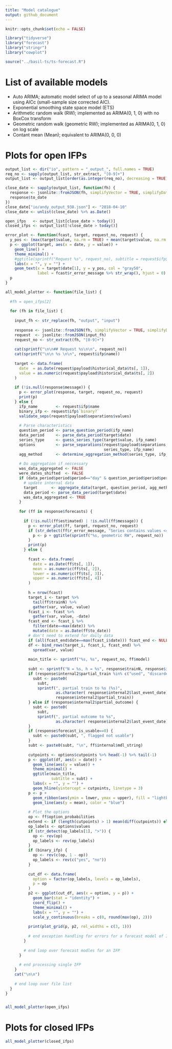 ```yaml
---
title: "Model catalogue"
output: github_document
---
```



```r
knitr::opts_chunk$set(echo = FALSE)

library("tidyverse")
library("forecast")
library("stringr")
library("cowplot")

source("../basil-ts/ts-forecast.R")
```


# List of available models

- Auto ARIMA; automatic model select of up to a seasonal ARIMA model using AICc (small-sample size corrected AIC). 
- Exponential smoothing state space model (ETS)
- Arithmetic random walk (RW); implemented as ARIMA(0, 1, 0) with no BoxCox transform
- Geometric random walk (geometric RW); implemented as ARIMA(0, 1, 0) on log scale
- Contant mean (Mean); equivalent to ARIMA(0, 0, 0)

# Plots for open IFPs

```r
output_list <- dir("io", pattern = "_output_", full.names = TRUE)
req_no <- sapply(output_list, str_extract, "[0-9]+")
output_list <- output_list[order(as.integer(req_no), decreasing = TRUE)]

close_date <- sapply(output_list, function(fh) {
  response <- jsonlite::fromJSON(fh, simplifyVector = TRUE, simplifyDataFrame = FALSE)
  response$to_date
})
close_date["io/andy_output_938.json"] <- "2018-04-10"
close_date <- unlist(close_date) %>% as.Date()

open_ifps   <- output_list[close_date > today()]
closed_ifps <- output_list[!close_date > today()]
```

```r
error_plot <- function(fcast, target, request_no, request) {
  y_pos <- (max(target$value, na.rm = TRUE) + mean(target$value, na.rm = TRUE)) / 2
  p <- ggplot(target, aes(x = date, y = value)) +
    geom_line() +
    theme_minimal() +
    #ggtitle(sprintf("Request %s", request_no), subtitle = request$ifp$name) +
    labs(x = "", y = "") +
    geom_text(x = target$date[1], y = y_pos, col = "gray50",
              label = fcast$r_error_message %>% str_wrap(), hjust = 0)
  p
}

all_model_plotter <- function(file_list) {
  
  #fh = open_ifps[2]
  
  for (fh in file_list) {
    
    input_fh <- str_replace(fh, "output", "input")
    
    response <- jsonlite::fromJSON(fh, simplifyVector = TRUE, simplifyDataFrame = FALSE)
    request  <- jsonlite::fromJSON(input_fh)
    request_no <- str_extract(fh, "[0-9]+")
    
    cat(sprintf("\n\n## Request %s\n\n", request_no))
    cat(sprintf("\n\n %s \n\n", request$ifp$name))
    
    target <- data.frame(
      date  = as.Date(request$payload$historical_data$ts[, 1]),
      value = as.numeric(request$payload$historical_data$ts[, 2])
    )
    
    if (!is.null(response$message)) {
      p <- error_plot(response, target, request_no, request)
      print(p)
    } else {
      ifp_name        <- request$ifp$name
      binary_ifp <- request$ifp$`binary?`
      validate_seps(request$payload$separations$values)
      
      # Parse characteristics
      question_period <- parse_question_period(ifp_name)
      data_period     <- parse_data_period(target$date)
      series_type     <- guess_series_type(target$value, ifp_name)
      options         <- parse_separations(request$payload$separations, 
                                           series_type, ifp_name)
      agg_method      <- determine_aggregation_method(series_type, ifp_name)
      
      # Do aggregation if neccessary
      was_data_aggregated <- FALSE
      were_dates_shifted  <- FALSE
      if (data_period$period$period=="day" & question_period$period$period=="fixed") {
        # update internal data
        target      <- aggregate_data(target, question_period, agg_method)
        data_period <- parse_data_period(target$date)
        was_data_aggregated <- TRUE
      }
      
      for (ff in response$forecasts) {
        
        if (!is.null(ff$estimated) | !is.null(ff$message)) {
          p <- error_plot(ff, target, request_no, request)
          if (str_detect(ff$r_error_message, "Series contains values <=")) {
            p <- p + ggtitle(sprintf("%s, geometric RW", request_no))
          }
          print(p)
        } else {
          
          fcast <- data.frame(
            date = as.Date(ff$ts[, 1]),
            mean = as.numeric(ff$ts[, 2]),
            lower = as.numeric(ff$ts[, 3]),
            upper = as.numeric(ff$ts[, 4])
          )
          
          h = nrow(fcast)
          target_i <- target %>% 
            tail(ff$trainN) %>%
            gather(var, value, value)
          fcast_i <- fcast %>%
            gather(var, value, -date)
          fcast_end <- fcast_i %>%
            filter(date==max(date)) %>%
            mutate(date = as.Date(ff$to_date))
          # don't need to extend for daily data
          if (all(fcast_end$date==max(fcast_i$date))) fcast_end <- NULL
          df <- bind_rows(target_i, fcast_i, fcast_end) %>%
            spread(var, value)
          
          main_title <- sprintf("%s, %s", request_no, ff$model)
          
          subt <- sprintf("N = %s, h = %s", response$trainN, response$internal2$h)
          if (response$internal2$partial_train %in% c("used", "discarded")) {
            subt <- paste0(
              subt, 
              sprintf(", partial train to %s (%s)", 
                      as.character( response$internal2$last_event_date),
                      response$internal2$partial_train))
          } else if (response$internal2$partial_outcome) {
            subt <- paste0(
              subt,
              sprintf(", partial outcome to %s",
                      as.character( response$internal2$last_event_date)))
          }
          if (response$forecast_is_usable==0) {
            subt <- paste0(subt, ", flagged not usable")
          }
          subt <- paste0(subt, "\n", ff$internal$mdl_string)
          
          cutpoints <- options$cutpoints %>% head(-1) %>% tail(-1)
          p <- ggplot(df, aes(x = date)) +
            geom_line(aes(y = value)) + 
            theme_minimal() +
            ggtitle(main_title,
                    subtitle = subt) +
            labs(x = "", y = "") +
            geom_hline(yintercept = cutpoints, linetype = 3)
          p <- p + 
            geom_ribbon(aes(ymin = lower, ymax = upper), fill = "lightblue") +
            geom_line(aes(y = mean), color = "blue")
          
          # Plot the options
          op <- ff$option_probabilities
          extend <- if (length(cutpoints) > 1) mean(diff(cutpoints)) else 1
          op_labels <- options$values
          if (str_detect(op_labels[1], ">")) {
            op <- rev(op)
            op_labels <- rev(op_labels)
          }
          if (binary_ifp) {
            op <- rev(c(op, 1 - op))
            op_labels <- rev(c("yes", "no"))
          }
          
          cut_df <- data.frame(
            option = factor(op_labels, levels = op_labels),
            p = op
          )
          p2 <- ggplot(cut_df, aes(x = option, y = p)) +
            geom_bar(stat = "identity") +
            coord_flip() +
            theme_minimal() +
            labs(x = "", y = "") +
            scale_y_continuous(breaks = c(0, round(max(op), 2)))
          
          print(plot_grid(p, p2, rel_widths = c(3, 1)))
          
          # end exception handling for errors for a forecast model of IPFx
        }
        
        # end loop over forecast modles for an IFP
      }
      
      # end processing single IFP
    }
    cat("\n\n")
    
    # end loop over file list  
  }
}


all_model_plotter(open_ifps)

```

# Plots for closed IFPs

```r
all_model_plotter(closed_ifps)
```



